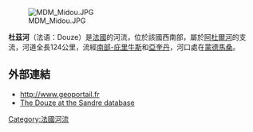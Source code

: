 [[Image:MDM_Midou.JPG|right]]

{{coord|43|53|29|N|0|30|9|W|display=title}}

'''杜茲河'''（法语：Douze）是[[法國|法國]]的河流，位於該國西南部，屬於[[阿杜爾河|阿杜爾河]]的支流，河道全長124公里，流經[[南部-庇里牛斯|南部-庇里牛斯]]和[[亞奎丹|亞奎丹]]，河口處在[[蒙德馬桑|蒙德馬桑]]。

==外部連結==
*http://www.geoportail.fr {{Wayback|url=http://www.geoportail.fr/ |date=20101215171356 }}
*[http://sandre.eaufrance.fr/app/chainage/courdo/htm/Q2--0290.php?cg=Q2--0290 The Douze at the Sandre database]

{{France-geo-stub}}
[[Category:法國河流|Category:法國河流]]